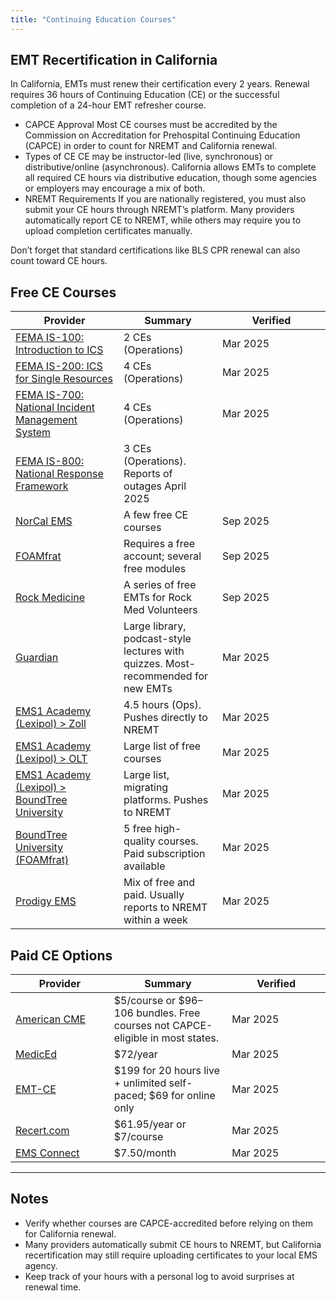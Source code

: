 ```yaml
---
title: "Continuing Education Courses"
---
```


## EMT Recertification in California

In California, EMTs must renew their certification every 2 years. Renewal requires 36 hours of Continuing Education (CE) or the successful completion of a 24-hour EMT refresher course.  

- CAPCE Approval
  Most CE courses must be accredited by the Commission on Accreditation for Prehospital Continuing Education (CAPCE) in order to count for NREMT and California renewal.  
- Types of CE
  CE may be instructor-led (live, synchronous) or distributive/online (asynchronous). California allows EMTs to complete all required CE hours via distributive education, though some agencies or employers may encourage a mix of both.  
- NREMT Requirements 
  If you are nationally registered, you must also submit your CE hours through NREMT’s platform. Many providers automatically report CE to NREMT, while others may require you to upload completion certificates manually.  

Don’t forget that standard certifications like BLS CPR renewal can also count toward CE hours.



## Free CE Courses

| Provider | Summary | Verified |
|----------|---------|----------|
| [FEMA IS-100: Introduction to ICS](https://www.firstrespondertraining.gov/frts/npccatalog?id=2304) | 2 CEs (Operations) | Mar 2025 |
| [FEMA IS-200: ICS for Single Resources](https://www.firstrespondertraining.gov/frts/npccatalog?id=2322) | 4 CEs (Operations) | Mar 2025 |
| [FEMA IS-700: National Incident Management System](https://www.firstrespondertraining.gov/frts/npccatalog?id=2404) | 4 CEs (Operations) | Mar 2025 |
| [FEMA IS-800: National Response Framework](https://www.firstrespondertraining.gov/frts/npccatalog?id=2413) | 3 CEs (Operations). Reports of outages April 2025 | |
| [NorCal EMS](https://norcalems.learnworlds.com/) | A few free CE courses | Sep 2025 |
| [FOAMfrat](https://www.foamfrat.com/paramedic-refresher-course) | Requires a free account; several free modules | Sep 2025 |
| [Rock Medicine](https://sites.google.com/view/rock-medicine-new/education?authuser=0&pli=1) | A series of free EMTs for Rock Med Volunteers | Sep 2025 |
| [Guardian](https://guardian-you.com/) | Large library, podcast-style lectures with quizzes. Most-recommended for new EMTs | Mar 2025 |
| [EMS1 Academy (Lexipol) > Zoll](https://zoll.ems1academy.com/) | 4.5 hours (Ops). Pushes directly to NREMT | Mar 2025 |
| [EMS1 Academy (Lexipol) > OLT](https://olt.ems1academy.com/) | Large list of free courses | Mar 2025 |
| [EMS1 Academy (Lexipol) > BoundTree University](https://btu.ems1academy.com/) | Large list, migrating platforms. Pushes to NREMT | Mar 2025 |
| [BoundTree University (FOAMfrat)](https://www.boundtree.com/education) | 5 free high-quality courses. Paid subscription available | Mar 2025 |
| [Prodigy EMS](https://www.prodigyems.com/) | Mix of free and paid. Usually reports to NREMT within a week | Mar 2025 |


## Paid CE Options

| Provider | Summary | Verified |
|----------|------------|----------|
| [American CME](https://americancme.org/capce-courses/) | $5/course or $96–106 bundles. Free courses not CAPCE-eligible in most states. | Mar 2025 |
| [MedicEd](https://mediced.com/index.asp) | $72/year | Mar 2025 |
| [EMT-CE](https://emt-ce.com/) | $199 for 20 hours live + unlimited self-paced; $69 for online only | Mar 2025 |
| [Recert.com](https://www.recert.com/) | $61.95/year or $7/course | Mar 2025 |
| [EMS Connect](https://www.emsconnect.org/about/individuals) | $7.50/month | Mar 2025 |

---

## Notes
- Verify whether courses are CAPCE-accredited before relying on them for California renewal.  
- Many providers automatically submit CE hours to NREMT, but California recertification may still require uploading certificates to your local EMS agency.  
- Keep track of your hours with a personal log to avoid surprises at renewal time.  
